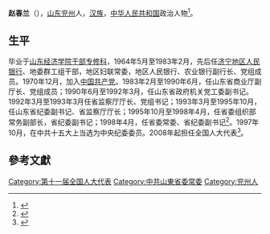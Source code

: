 '''赵春兰'''（{{bd|1942年|4月|}}），[[山东|山东]][[兖州|兖州]]人，[[汉族|汉族]]，[[中华人民共和国|中华人民共和国]]政治人物<ref>{{cite web|author=新华网|title=第十一届全国人大代表|url=http://news.xinhuanet.com/ziliao/2008-03/03/content_7708230.htm?node=36628|publisher=新华网|accessdate=2014-01-07|archive-date=2014-01-10|archive-url=https://web.archive.org/web/20140110211415/http://news.xinhuanet.com/ziliao/2008-03/03/content_7708230.htm?node=36628|dead-url=no}}</ref>。

== 生平 ==
毕业于[[山东经济学院干部专修科|山东经济学院干部专修科]]，1964年5月至1983年2月，先后任[[济宁地区人民银行|济宁地区人民银行]]、地委群工组干部，地区妇联常委，地区人民银行、农业银行副行长、党组成员。1970年12月，加入[[中国共产党|中国共产党]]。1983年2月至1990年6月，任山东省商业厅副厅长、党组成员；1990年6月至1992年3月，任山东省政府机关党工委副书记。1992年3月至1993年3月任省监察厅厅长、党组书记；1993年3月至1995年10月，任山东省纪委副书记、省监察厅厅长；1995年10月至1998年4月，任省委组织部常务副部长，省纪委副书记；1998年4月，任省委常委、省纪委副书记<ref>{{Cite book|title=山东年鉴 1998|last=《山东年鉴》编辑部编辑|first=|publisher=山东年鉴社|year=1998.08|isbn=|location=|pages=374}}</ref>。1997年10月，在中共十五大上当选为中央纪委委员。2008年起担任全国人大代表<ref>{{cite news|title=全国人大代表信息-赵春兰|url=http://210.82.31.1:8084/delegate/viewDelegate.action?dbid=111336|accessdate=2013-04-05|newspaper=全国人大网|archive-url=https://web.archive.org/web/20140424093321/http://www.npc.gov.cn/delegate/viewDelegate.action?dbid=111336|archive-date=2014-04-24|dead-url=yes}}</ref>。

==參考文獻==
{{reflist}}
[[Category:第十一届全国人大代表|Category:第十一届全国人大代表]]
[[Category:中共山東省委常委|Category:中共山東省委常委]]
[[Category:兖州人|Category:兖州人]]